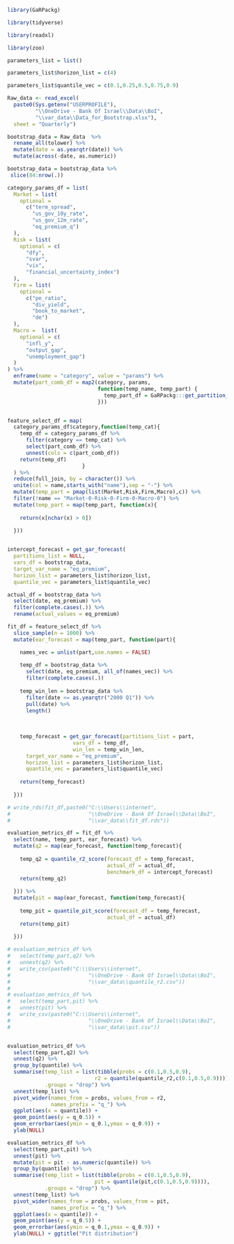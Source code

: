 
```r

library(GaRPackg)

library(tidyverse)

library(readxl)

library(zoo)

```

```r

parameters_list = list()

parameters_list$horizon_list = c(4)

parameters_list$quantile_vec = c(0.1,0.25,0.5,0.75,0.9)
```

```r

Raw_data <- read_excel(
  paste0(Sys.getenv("USERPROFILE"),
         "\\OneDrive - Bank Of Israel\\Data\\BoI",
         "\\var_data\\Data_for_Bootstrap.xlsx"),
  sheet = "Quarterly")

bootstrap_data = Raw_data  %>% 
  rename_all(tolower) %>% 
  mutate(date = as.yearqtr(date)) %>%
  mutate(across(-date, as.numeric))

bootstrap_data = bootstrap_data %>% 
 slice(84:nrow(.))


```

```r

category_params_df = list(
  Market = list(
    optional = 
      c("term_spread",
        "us_gov_10y_rate",
        "us_gov_12m_rate",
        "eq_premium_q")
  ),
  Risk = list(
    optional = c(
      "dfy",
      "svar",
      "vix",
      "financial_uncertainty_index")
  ),
  Firm = list(
    optional = 
      c("pe_ratio",
        "div_yield",
        "book_to_market",
        "de")
  ),
  Macro =  list(
    optional = c(
      "infl_y",
      "output_gap",
      "unemployment_gap")
  )
) %>%
  enframe(name = "category", value = "params") %>%
  mutate(part_comb_df = map2(category, params,
                             function(temp_name, temp_part) {
                               temp_part_df = GaRPackg:::get_partition_combs(partitions_list = temp_part,partition_name = temp_name)
                             }))


feature_select_df = map(
  category_params_df$category,function(temp_cat){
    temp_df = category_params_df %>% 
      filter(category == temp_cat) %>% 
      select(part_comb_df) %>% 
      unnest(cols = c(part_comb_df))
    return(temp_df)
                        }
  ) %>% 
  reduce(full_join, by = character()) %>% 
  unite(col = name,starts_with("name"),sep = "-") %>% 
  mutate(temp_part = pmap(list(Market,Risk,Firm,Macro),c)) %>% 
  filter(!name == "Market-0-Risk-0-Firm-0-Macro-0") %>% 
  mutate(temp_part = map(temp_part, function(x){
    
    return(x[nchar(x) > 0])
    
  }))



```

```r

intercept_forecast = get_gar_forecast(
  partitions_list = NULL,
  vars_df = bootstrap_data,
  target_var_name = "eq_premium",
  horizon_list = parameters_list$horizon_list,
  quantile_vec = parameters_list$quantile_vec)

actual_df = bootstrap_data %>% 
  select(date, eq_premium) %>% 
  filter(complete.cases(.)) %>% 
  rename(actual_values = eq_premium)

```

```r

fit_df = feature_select_df %>% 
  slice_sample(n = 1000) %>% 
  mutate(ear_forecast = map(temp_part, function(part){

    names_vec = unlist(part,use.names = FALSE)
    
    temp_df = bootstrap_data %>% 
      select(date, eq_premium, all_of(names_vec)) %>% 
      filter(complete.cases(.))
    
    temp_win_len = bootstrap_data %>% 
      filter(date <= as.yearqtr("2000 Q1")) %>%
      pull(date) %>% 
      length()
                              
                              
    
    temp_forecast = get_gar_forecast(partitions_list = part,
                     vars_df = temp_df,
                     win_len = temp_win_len,
      target_var_name = "eq_premium",
      horizon_list = parameters_list$horizon_list,
      quantile_vec = parameters_list$quantile_vec)
    
    return(temp_forecast)
    
  }))

# write_rds(fit_df,paste0("C:\\Users\\internet",
#                         "\\OneDrive - Bank Of Israel\\Data\\BoI",
#                         "\\var_data\\fit_df.rds"))

```

```r

evaluation_metrics_df = fit_df %>% 
  select(name, temp_part, ear_forecast) %>% 
  mutate(q2 = map(ear_forecast, function(temp_forecast){
    
    temp_q2 = quantile_r2_score(forecast_df = temp_forecast,
                                actual_df = actual_df,
                                benchmark_df = intercept_forecast)
    return(temp_q2)
    
  })) %>% 
  mutate(pit = map(ear_forecast, function(temp_forecast){
    
    temp_pit = quantile_pit_score(forecast_df = temp_forecast,
                                actual_df = actual_df)
    return(temp_pit)
    
  }))

```

```r

# evaluation_metrics_df %>% 
#   select(temp_part,q2) %>% 
#   unnest(q2) %>% 
#   write_csv(paste0("C:\\Users\\internet",
#                         "\\OneDrive - Bank Of Israel\\Data\\BoI",
#                         "\\var_data\\quantile_r2.csv"))
# 
# evaluation_metrics_df %>% 
#   select(temp_part,pit) %>% 
#   unnest(pit) %>% 
#   write_csv(paste0("C:\\Users\\internet",
#                         "\\OneDrive - Bank Of Israel\\Data\\BoI",
#                         "\\var_data\\pit.csv"))


evaluation_metrics_df %>% 
  select(temp_part,q2) %>% 
  unnest(q2) %>% 
  group_by(quantile) %>% 
  summarise(temp_list = list(tibble(probs = c(0.1,0.5,0.9),
                            r2 = quantile(quantile_r2,c(0.1,0.5,0.9)))),
            .groups = "drop") %>% 
  unnest(temp_list) %>% 
  pivot_wider(names_from = probs, values_from = r2,
              names_prefix = "q_") %>% 
  ggplot(aes(x = quantile)) + 
  geom_point(aes(y = q_0.5)) + 
  geom_errorbar(aes(ymin = q_0.1,ymax = q_0.9)) + 
  ylab(NULL)

```

```r

evaluation_metrics_df %>% 
  select(temp_part,pit) %>% 
  unnest(pit) %>% 
  mutate(pit = pit - as.numeric(quantile)) %>% 
  group_by(quantile) %>% 
  summarise(temp_list = list(tibble(probs = c(0.1,0.5,0.9),
                            pit = quantile(pit,c(0.1,0.5,0.9)))),
            .groups = "drop") %>% 
  unnest(temp_list) %>% 
  pivot_wider(names_from = probs, values_from = pit,
              names_prefix = "q_") %>% 
  ggplot(aes(x = quantile)) + 
  geom_point(aes(y = q_0.5)) + 
  geom_errorbar(aes(ymin = q_0.1,ymax = q_0.9)) + 
  ylab(NULL) + ggtitle("Pit distribution")

```

